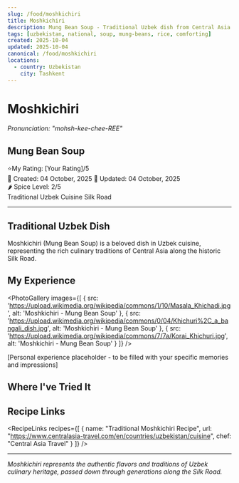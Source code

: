 ```yaml
---
slug: /food/moshkichiri
title: Moshkichiri
description: Mung Bean Soup - Traditional Uzbek dish from Central Asia
tags: [uzbekistan, national, soup, mung-beans, rice, comforting]
created: 2025-10-04
updated: 2025-10-04
canonical: /food/moshkichiri
locations:
  - country: Uzbekistan
    city: Tashkent
---
```



# Moshkichiri
*Pronunciation: "mohsh-kee-chee-REE"*

## Mung Bean Soup

<div className="food-rating">
  <span className="star">⭐</span>My Rating: [Your Rating]/5
</div>

<div className="food-metadata">
  <span className="food-date">📅 Created: 04 October, 2025</span>
  <span className="food-date">🔄 Updated: 04 October, 2025</span>
</div>

<div className="spice-level">
  🌶️ Spice Level: 2/5
</div>

<div className="food-tags">
  <span className="food-tag">Traditional</span>
  <span className="food-tag">Uzbek Cuisine</span>
  <span className="food-tag">Silk Road</span>
</div>

---

## Traditional Uzbek Dish

Moshkichiri (Mung Bean Soup) is a beloved dish in Uzbek cuisine, representing the rich culinary traditions of Central Asia along the historic Silk Road.

## My Experience

<PhotoGallery
  images={[
    { src: 'https://upload.wikimedia.org/wikipedia/commons/1/10/Masala_Khichadi.jpg', alt: 'Moshkichiri - Mung Bean Soup' },
    { src: 'https://upload.wikimedia.org/wikipedia/commons/0/04/Khichuri%2C_a_bangali_dish.jpg', alt: 'Moshkichiri - Mung Bean Soup' },
    { src: 'https://upload.wikimedia.org/wikipedia/commons/7/7a/Korai_Khichuri.jpg', alt: 'Moshkichiri - Mung Bean Soup' }
  ]}
/>

[Personal experience placeholder - to be filled with your specific memories and impressions]

## Where I've Tried It

<MapEmbed location="Tashkent, Uzbekistan" description="Traditional preparation across Uzbekistan" />

## Recipe Links

<RecipeLinks
  recipes={[
    {
      name: "Traditional Moshkichiri Recipe",
      url: "https://www.centralasia-travel.com/en/countries/uzbekistan/cuisine",
      chef: "Central Asia Travel"
    }
  ]}
/>

---

*Moshkichiri represents the authentic flavors and traditions of Uzbek culinary heritage, passed down through generations along the Silk Road.*
